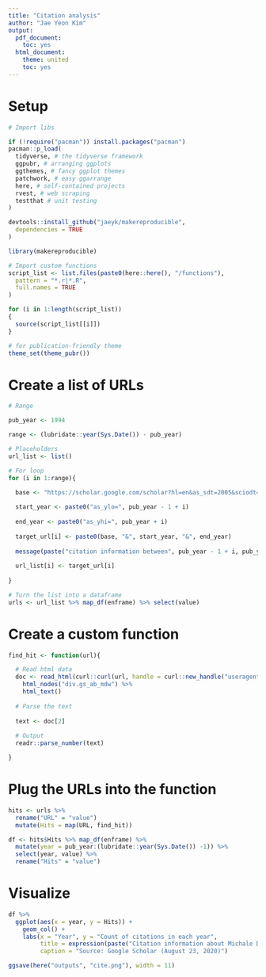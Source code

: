 ```yaml
---
title: "Citation analysis"
author: "Jae Yeon Kim"
output:
  pdf_document:
    toc: yes
  html_document:
    theme: united
    toc: yes
---
```


# Setup 

```r

# Import libs

if (!require("pacman")) install.packages("pacman")
pacman::p_load(
  tidyverse, # the tidyverse framework
  ggpubr, # arranging ggplots
  ggthemes, # fancy ggplot themes
  patchwork, # easy ggarrange
  here, # self-contained projects
  rvest, # web scraping 
  testthat # unit testing 
)

devtools::install_github("jaeyk/makereproducible",
  dependencies = TRUE
)

library(makereproducible)

# Import custom functions
script_list <- list.files(paste0(here::here(), "/functions"),
  pattern = "*.r|*.R",
  full.names = TRUE
)

for (i in 1:length(script_list))
{
  source(script_list[[i]])
}

# for publication-friendly theme
theme_set(theme_pubr())

```
# Create a list of URLs 

```r

# Range 

pub_year <- 1994 

range <- (lubridate::year(Sys.Date()) - pub_year)

# Placeholders 
url_list <- list()

# For loop 
for (i in 1:range){
  
  base <- "https://scholar.google.com/scholar?hl=en&as_sdt=2005&sciodt=0%2C5&cites=8941738289420139866&scipsc="

  start_year <- paste0("as_ylo=", pub_year - 1 + i)
  
  end_year <- paste0("as_yhi=", pub_year + i)
  
  target_url[i] <- paste0(base, "&", start_year, "&", end_year)
  
  message(paste("citation information between", pub_year - 1 + i, pub_year + i))
  
  url_list[i] <- target_url[i]
  
}

# Turn the list into a dataframe 
urls <- url_list %>% map_df(enframe) %>% select(value)

```

# Create a custom function 

```r

find_hit <- function(url){

  # Read html data 
  doc <- read_html(curl::curl(url, handle = curl::new_handle("useragent" = "Mozilla/5.0"))) %>%
    html_nodes("div.gs_ab_mdw") %>%
    html_text()
  
  # Parse the text 
  
  text <- doc[2]
  
  # Output 
  readr::parse_number(text)

}

```

# Plug the URLs into the function 

```r

hits <- urls %>%
  rename("URL" = "value") 
  mutate(Hits = map(URL, find_hit)) 

df <- hits$Hits %>% map_df(enframe) %>%
  mutate(year = pub_year:(lubridate::year(Sys.Date()) -1)) %>%
  select(year, value) %>%
  rename("Hits" = "value")

```

# Visualize 

```r
df %>%
  ggplot(aes(x = year, y = Hits)) +
    geom_col() +
    labs(x = "Year", y = "Count of citations in each year",
         title = expression(paste("Citation information about Michale Dawson's", " ", italic("Behind the Mule: Race and Class in African-American Politics"))),
         caption = "Source: Google Scholar (August 23, 2020)")

ggsave(here("outputs", "cite.png"), width = 11)
```




